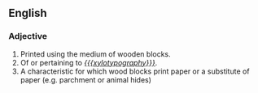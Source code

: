 ==English==

===Adjective===
'''{{subst:xylotypographic}}'''

# Printed using the medium of wooden blocks.
# Of or pertaining to ''[[{{{xylotypography}}}]]''.
# A characteristic for which wood blocks print paper or a substitute of paper (e.g. parchment or animal hides)